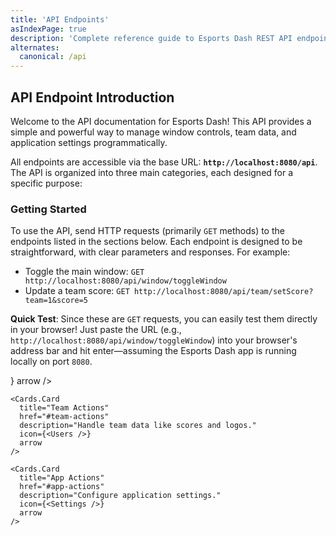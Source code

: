 ```yaml
---
title: 'API Endpoints'
asIndexPage: true
description: 'Complete reference guide to Esports Dash REST API endpoints for window management, team controls, and application settings - includes examples and parameter specifications for esports tournament management.'
alternates:
  canonical: /api
---
```






## API Endpoint Introduction

Welcome to the API documentation for Esports Dash! This API provides a simple and powerful way to manage window controls, team data, and application settings programmatically.

All endpoints are accessible via the base URL: **`http://localhost:8080/api`**. The API is organized into three main categories, each designed for a specific purpose:



### Getting Started
To use the API, send HTTP requests (primarily `GET` methods) to the endpoints listed in the sections below. Each endpoint is designed to be straightforward, with clear parameters and responses. For example:
- Toggle the main window: `GET http://localhost:8080/api/window/toggleWindow`
- Update a team score: `GET http://localhost:8080/api/team/setScore?team=1&score=5`

**Quick Test**: Since these are `GET` requests, you can easily test them directly in your browser! Just paste the URL (e.g., `http://localhost:8080/api/window/toggleWindow`) into your browser's address bar and hit enter—assuming the Esports Dash app is running locally on port `8080`.

<Cards>
    <Cards.Card
      title="Window Actions"
      href="api/api-endpoints/#window-actions"
      description="Manage window states and utilities."
      icon={<Monitor />}
      arrow
    />
    
    <Cards.Card
      title="Team Actions"
      href="#team-actions"
      description="Handle team data like scores and logos."
      icon={<Users />}
      arrow
    />
    
    <Cards.Card
      title="App Actions"
      href="#app-actions"
      description="Configure application settings."
      icon={<Settings />}
      arrow
    />
</Cards>
